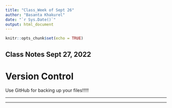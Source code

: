 ```yaml
---
title: "Class_Week of Sept 26"
author: "Basanta Khakurel"
date: "`r Sys.Date()`"
output: html_document
---
```


```r
knitr::opts_chunk$set(echo = TRUE)
```

## Class Notes Sept 27, 2022

# Version Control 

Use GitHub for backing up your files!!!!!

---
***
